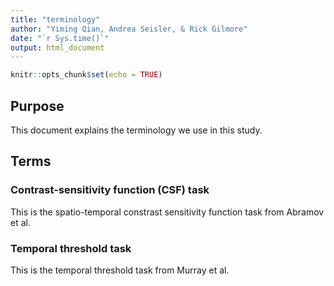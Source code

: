 ```yaml
---
title: "terminology"
author: "Yiming Qian, Andrea Seisler, & Rick Gilmore"
date: "`r Sys.time()`"
output: html_document
---
```


```r
knitr::opts_chunk$set(echo = TRUE)
```

## Purpose

This document explains the terminology we use in this study.

## Terms

### Contrast-sensitivity function (CSF) task

This is the spatio-temporal constrast sensitivity function task from Abramov et al.

### Temporal threshold task

This is the temporal threshold task from Murray et al.


